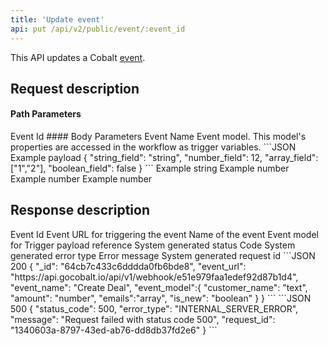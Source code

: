 ```yaml
---
title: 'Update event'
api: put /api/v2/public/event/:event_id
---
```


This API updates a Cobalt [event](https://app.gocobalt.io/your-app#:~:text=Add%20events%20to%20send%20data%20from%20your%20app%20to%20other%20apps). 

## Request description
#### Path Parameters
<ParamField path="event_id" type="string" required>
  Event Id
</ParamField>
#### Body Parameters
<ParamField body="name" type="string">
  Event Name
</ParamField>

<ParamField body="model" type="object">
  Event model. This model's properties are accessed in the workflow as trigger variables.
  ```JSON Example payload
    {
      "string_field": "string",
      "number_field": 12,
      "array_field": ["1","2"],
      "boolean_field": false
    }
  ```
  <Expandable title="example properties" defaultOpen="true">
      <ResponseField name="string_field" type="string">
          Example string
      </ResponseField>
      <ResponseField name="number_field" type="number">
          Example number
      </ResponseField>
      <ResponseField name="array_field" type="array">
          Example number
      </ResponseField>
      <ResponseField name="boolean_field" type="boolean">
          Example number
      </ResponseField>
  </Expandable>
</ParamField>

## Response description

<Tabs>
  <Tab title="200">
    <ResponseField name="_id" type="string">
      Event Id
    </ResponseField>
    <ResponseField name="event_url" type="string">
      Event URL for triggering the event
    </ResponseField>
    <ResponseField name="event_name" type="string">
      Name of the event
    </ResponseField>
    <ResponseField name="event_model" type="object">
      Event model for Trigger payload reference
    </ResponseField>
  </Tab>
  <Tab title="500">
    <ResponseField name="status_code" type="integer">
    System generated status Code
    </ResponseField>
    <ResponseField name="error_type" type="string">
    System generated error type
    </ResponseField>
    <ResponseField name="message" type="string">
    Error message
    </ResponseField>
    <ResponseField name="request_id" type="string">
    System generated request id
    </ResponseField>
  </Tab>
</Tabs>

<ResponseExample>
```JSON 200
{
    "_id": "64cb7c433c6dddda0fb6bde8",
    "event_url": "https://api.gocobalt.io/api/v1/webhook/e51e979faa1edef92d87b1d4",
    "event_name": "Create Deal",
    "event_model":{
      "customer_name": "text",
      "amount": "number",
      "emails":"array",
      "is_new": "boolean"
    }
}
```
```JSON 500
{
    "status_code": 500,
    "error_type": "INTERNAL_SERVER_ERROR",
    "message": "Request failed with status code 500",
    "request_id": "1340603a-8797-43ed-ab76-dd8db37fd2e6"
}
```
</ ResponseExample>